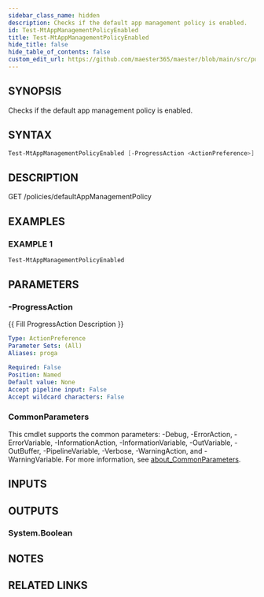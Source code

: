 ```yaml
---
sidebar_class_name: hidden
description: Checks if the default app management policy is enabled.
id: Test-MtAppManagementPolicyEnabled
title: Test-MtAppManagementPolicyEnabled
hide_title: false
hide_table_of_contents: false
custom_edit_url: https://github.com/maester365/maester/blob/main/src/public/Test-MtAppManagementPolicyEnabled.ps1
---
```


## SYNOPSIS

Checks if the default app management policy is enabled.

## SYNTAX

```powershell
Test-MtAppManagementPolicyEnabled [-ProgressAction <ActionPreference>] [<CommonParameters>]
```

## DESCRIPTION

GET /policies/defaultAppManagementPolicy

## EXAMPLES

### EXAMPLE 1

```powershell
Test-MtAppManagementPolicyEnabled
```

## PARAMETERS

### -ProgressAction

\{\{ Fill ProgressAction Description \}\}

```yaml
Type: ActionPreference
Parameter Sets: (All)
Aliases: proga

Required: False
Position: Named
Default value: None
Accept pipeline input: False
Accept wildcard characters: False
```

### CommonParameters

This cmdlet supports the common parameters: -Debug, -ErrorAction, -ErrorVariable, -InformationAction, -InformationVariable, -OutVariable, -OutBuffer, -PipelineVariable, -Verbose, -WarningAction, and -WarningVariable. For more information, see [about_CommonParameters](http://go.microsoft.com/fwlink/?LinkID=113216).

## INPUTS

## OUTPUTS

### System.Boolean

## NOTES

## RELATED LINKS
